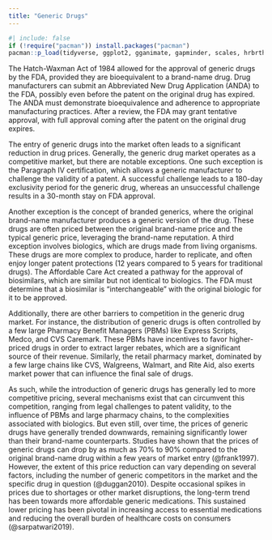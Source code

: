 ```yaml
---
title: "Generic Drugs"
---
```


```r
#| include: false
if (!require("pacman")) install.packages("pacman")
pacman::p_load(tidyverse, ggplot2, gganimate, gapminder, scales, hrbrthemes, OECD, here, png, gifski, magick, pdftools)
```


The Hatch-Waxman Act of 1984 allowed for the approval of generic drugs by the FDA, provided they are bioequivalent to a brand-name drug. Drug manufacturers can submit an Abbreviated New Drug Application (ANDA) to the FDA, possibly even before the patent on the original drug has expired. The ANDA must demonstrate bioequivalence and adherence to appropriate manufacturing practices. After a review, the FDA may grant tentative approval, with full approval coming after the patent on the original drug expires.

The entry of generic drugs into the market often leads to a significant reduction in drug prices. Generally, the generic drug market operates as a competitive market, but there are notable exceptions. One such exception is the Paragraph IV certification, which allows a generic manufacturer to challenge the validity of a patent. A successful challenge leads to a 180-day exclusivity period for the generic drug, whereas an unsuccessful challenge results in a 30-month stay on FDA approval.

Another exception is the concept of branded generics, where the original brand-name manufacturer produces a generic version of the drug. These drugs are often priced between the original brand-name price and the typical generic price, leveraging the brand-name reputation. A third exception involves biologics, which are drugs made from living organisms. These drugs are more complex to produce, harder to replicate, and often enjoy longer patent protections (12 years compared to 5 years for traditional drugs). The Affordable Care Act created a pathway for the approval of biosimilars, which are similar but not identical to biologics. The FDA must determine that a biosimilar is "interchangeable" with the original biologic for it to be approved.

Additionally, there are other barriers to competition in the generic drug market. For instance, the distribution of generic drugs is often controlled by a few large Pharmacy Benefit Managers (PBMs) like Express Scripts, Medco, and CVS Caremark. These PBMs have incentives to favor higher-priced drugs in order to extract larger rebates, which are a significant source of their revenue. Similarly, the retail pharmacy market, dominated by a few large chains like CVS, Walgreens, Walmart, and Rite Aid, also exerts market power that can influence the final sale of drugs.

As such, while the introduction of generic drugs has generally led to more competitive pricing, several mechanisms exist that can circumvent this competition, ranging from legal challenges to patent validity, to the influence of PBMs and large pharmacy chains, to the complexities associated with biologics. But even still, over time, the prices of generic drugs have generally trended downwards, remaining significantly lower than their brand-name counterparts. Studies have shown that the prices of generic drugs can drop by as much as 70% to 90% compared to the original brand-name drug within a few years of market entry (@frank1997). However, the extent of this price reduction can vary depending on several factors, including the number of generic competitors in the market and the specific drug in question (@duggan2010). Despite occasional spikes in prices due to shortages or other market disruptions, the long-term trend has been towards more affordable generic medications. This sustained lower pricing has been pivotal in increasing access to essential medications and reducing the overall burden of healthcare costs on consumers (@sarpatwari2019).
